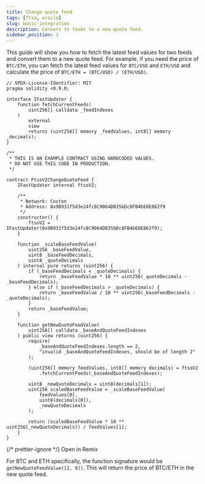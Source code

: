 ```yaml
---
title: Change quote feed
tags: [ftso, oracle]
slug: basic-integration
description: Convert to feeds to a new quote feed.
sidebar_position: 1
---
```



This guide will show you how to fetch the latest feed values for two feeds and convert them to a new quote feed. For example, if you need the price of `BTC/ETH`, you can fetch the latest feed values for `BTC/USD` and `ETH/USD` and calculate the price of `BTC/ETH = (BTC/USD) / (ETH/USD)`.

```solidity title="FtsoV2ChangeQuoteFeed.sol"// SPDX-License-Identifier: MIT
// SPDX-License-Identifier: MIT
pragma solidity <0.9.0;

interface IFastUpdater {
    function fetchCurrentFeeds(
        uint256[] calldata _feedIndexes
    )
        external
        view
        returns (uint256[] memory _feedValues, int8[] memory _decimals);
}

/**
 * THIS IS AN EXAMPLE CONTRACT USING HARDCODED VALUES.
 * DO NOT USE THIS CODE IN PRODUCTION.
 */

contract FtsoV2ChangeQuoteFeed {
    IFastUpdater internal ftsoV2;

    /**
     * Network: Coston
     * Address: 0x9B931f5d3e24fc8C9064DB35bDc8FB4bE0E862f9
     */
    constructor() {
        ftsoV2 = IFastUpdater(0x9B931f5d3e24fc8C9064DB35bDc8FB4bE0E862f9);
    }

    function _scaleBaseFeedValue(
        uint256 _baseFeedValue,
        uint8 _baseFeedDecimals,
        uint8 _quoteDecimals
    ) internal pure returns (uint256) {
        if (_baseFeedDecimals < _quoteDecimals) {
            return _baseFeedValue * 10 ** uint256(_quoteDecimals - _baseFeedDecimals);
        } else if (_baseFeedDecimals > _quoteDecimals) {
            return _baseFeedValue / 10 ** uint256(_baseFeedDecimals - _quoteDecimals);
        }
        return _baseFeedValue;
    }

    function getNewQuoteFeedValue(
        uint256[] calldata _baseAndQuoteFeedIndexes
    ) public view returns (uint256) {
        require(
            _baseAndQuoteFeedIndexes.length == 2,
            "invalid _baseAndQuoteFeedIndexes, should be of length 2"
        );

        (uint256[] memory feedValues, int8[] memory decimals) = ftsoV2
            .fetchCurrentFeeds(_baseAndQuoteFeedIndexes);

        uint8 _newQuoteDecimals = uint8(decimals[1]);
        uint256 scaledBaseFeedValue = _scaleBaseFeedValue(
            feedValues[0],
            uint8(decimals[0]),
            _newQuoteDecimals
        );

        return (scaledBaseFeedValue * 10 ** uint256(_newQuoteDecimals)) / feedValues[1];
    }
}
```

{/* prettier-ignore */}
<Remix href="https://remix.ethereum.org/#version=soljson-v0.8.25+commit.b61c2a91.js&optimize=true&runs=200&gist=d6181b71e7932701efbc6c3c78898f5a">Open in Remix</Remix>

For BTC and ETH specifically, the function signature would be `getNewQuoteFeedValue([2, 9])`. This will return the price of BTC/ETH in the new quote feed.
